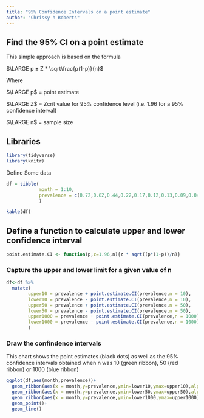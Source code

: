 ```yaml
---
title: "95% Confidence Intervals on a point estimate"
author: "Chrissy h Roberts"
---
```


## Find the 95% CI on a point estimate

This simple approach is based on the formula

$\LARGE p ± Z * \sqrt\frac{p(1-p)}{n}$

Where

$\LARGE p$ = point estimate

$\LARGE Z$ = Zcrit value for 95% confidence level (i.e. 1.96 for a 95% confidence interval)

$\LARGE n$ = sample size

## Libraries

```r
library(tidyverse)
library(knitr)
```

Define Some data

```r
df = tibble(
            month = 1:10,
            prevalence = c(0.72,0.62,0.44,0.22,0.17,0.12,0.13,0.09,0.04,0.02)
            )

kable(df)
```

## Define a function to calculate upper and lower confidence interval

```r
point.estimate.CI <- function(p,z=1.96,n){z * sqrt((p*(1-p))/n)}
```

### Capture the upper and lower limit for a given value of n

```r

df<-df %>% 
  mutate(
        upper10 = prevalence + point.estimate.CI(prevalence,n = 10),
        lower10 = prevalence - point.estimate.CI(prevalence,n = 10),
        upper50 = prevalence + point.estimate.CI(prevalence,n = 50),
        lower50 = prevalence - point.estimate.CI(prevalence,n = 50),
        upper1000 = prevalence + point.estimate.CI(prevalence,n = 1000),
        lower1000 = prevalence - point.estimate.CI(prevalence,n = 1000)
        ) 
```

### Draw the confindence intervals

This chart shows the point estimates (black dots) as well as the 95% confidence intervals obtained when n was 10 (green ribbon), 50 (red ribbon) or 1000 (blue ribbon)

```r
ggplot(df,aes(month,prevalence))+
  geom_ribbon(aes(x = month,y=prevalence,ymin=lower10,ymax=upper10),alpha=0.4,fill="green")+
  geom_ribbon(aes(x = month,y=prevalence,ymin=lower50,ymax=upper50),alpha=0.6,fill="red")+
  geom_ribbon(aes(x = month,y=prevalence,ymin=lower1000,ymax=upper1000),alpha=0.6,fill="blue")+
  geom_point()+
  geom_line()

```
